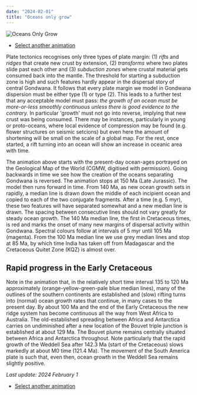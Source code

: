 ```yaml
---
date: "2024-02-01"
title: "Oceans only grow"
---
```


![Oceans Only Grow](http://www.reeves.nl/upload/onlygrow-nov30.gif)

 * [Select another animation](../animations)

Plate tectonics recognises only three types of plate margin: (1) *rifts* and *ridges* that create new crust by extension, (2) *transforms* where two plates slide past
each other and (3) *subduction zones* where crustal material gets consumed back into the mantle. The threshold for starting a subduction zone is high and such
features hardly appear in the dispersal story of central Gondwana. It follows that every plate margin we model in Gondwana dispersion must be either type (1) or type
(2). This leads to a further test that any acceptable model must pass: *the growth of an ocean must be more-or-less smoothly continuous unless there is good evidence
to the contrary.* In particular 'growth' must not go into reverse, implying that new crust was being consumed.  There may be instances, particularly in young or 
proto-oceans, where local evidence of compression may be found (e.g. flower structures on seismic setcions) but even here the amount of shortening will be small on the 
scale of a global map. For the rest, once started, a rift turning into an ocean will show an increase in oceanic area with time.

The animation above starts with the present-day ocean-ages portrayed on the Geological Map of the World (CGMW, digitised with permission). Going backwards in time we
see how the creation of the oceans separating Gondwana is reversed. The animation stops at 150 Ma (Late Jurassic). The model then runs forward in time. From 140 Ma, as
new ocean growth sets in rapidly, a median line is drawn down the middle of each incipient ocean and copied to each of the two conjugate fragments. After a time (e.g.
5 myr), these two features will have separated somewhat and a new median line is drawn. The spacing between consecutive lines should not vary greatly for steady
ocean growth. The 140 Ma median line, the first in Cretaceous times, is red and marks the onset of many new margins of dispersal activity within Gondwana. Spectral
colours follow at intervals of 5 myr until 105 Ma (magenta). From the 100 Ma median line we use grey median lines and stop at 85 Ma, by which time India has taken off
from Madagascar and the Cretaceous Quitet Zone (KQZ) is almost over. 

## Rapid progress in the Early Cretaceous

Note in the animation that, in the relatively short time interval 135 to 120 Ma approximately (orange-yellow-green-pale blue median lines), many of the outlines of the
southern continents are established and (slow) rifting turns into (normal) ocean growth rates that continue, in many cases to the present day. By about 100 Ma and the
end of the Early Cretaceous the new ridge system has become continuous all the way from West Africa to Australia.  The old-established spreading between Africa and
Antarctica carries on undiminished after a new location of the Bouvet triple junction is established at about 129 Ma.  The Bouvet plume remains centrally situated
between Africa and Antarctica throughout. Note particularly that the rapid growth of the Weddell Sea after 142.3 Ma (start of the Cretaceous) slows markedly at about
M0 time (121.4 Ma).  The movement of the South America plate is such that, even then, ocean growth in the Weddell Sea remains slightly positive.
 
 *Last update: 2024 February 1*
 
 
 * [Select another animation](../animations)

